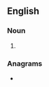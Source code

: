 ==English==

===Noun===
{{en-noun}}

# {{alternative spelling of|smarty|lang=en}}

===Anagrams===
* {{anagrams|en|AIRMETs|Artemis|Ter Sami|imarets|maestri|maistre|mariets|misrate}}